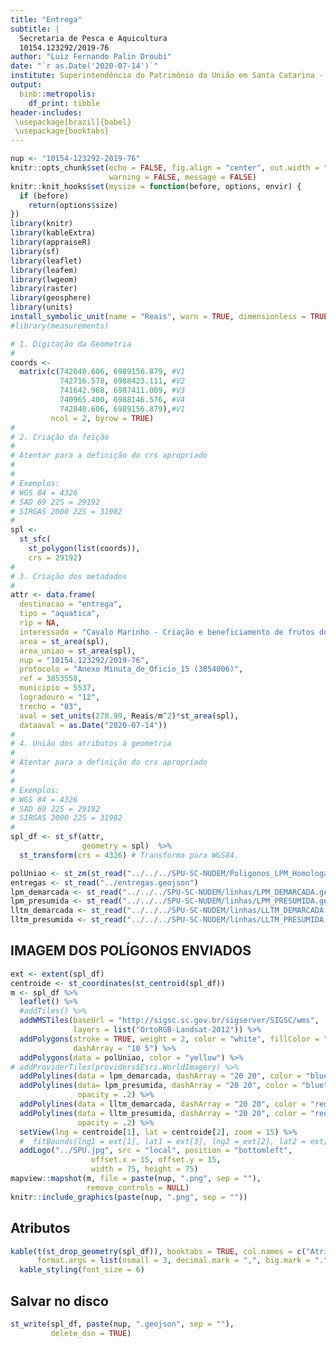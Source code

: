 ```yaml
---
title: "Entrega"
subtitle: |
  Secretaria de Pesca e Aquicultura  
  10154.123292/2019-76  
author: "Luiz Fernando Palin Droubi"
date: "`r as.Date('2020-07-14')`"
institute: Superintendência do Patrimônio da União em Santa Catarina - SPU/SC
output: 
  binb::metropolis:
    df_print: tibble
header-includes:
 \usepackage[brazil]{babel}
 \usepackage{booktabs}
---
```


```r
nup <- "10154-123292-2019-76"
knitr::opts_chunk$set(echo = FALSE, fig.align = "center", out.width = "100%", 
                      warning = FALSE, message = FALSE)
knitr::knit_hooks$set(mysize = function(before, options, envir) {
  if (before) 
    return(options$size)
})
library(knitr)
library(kableExtra)
library(appraiseR)
library(sf)
library(leaflet)
library(leafem)
library(lwgeom)
library(raster)
library(geosphere)
library(units)
install_symbolic_unit(name = "Reais", warn = TRUE, dimensionless = TRUE)
#library(measurements)
```

```r
# 1. Digitação da Geometria
#  
coords <- 
  matrix(c(742040.606, 6989156.879, #V1
           742716.578, 6988423.111, #V2
           741642.968, 6987411.009, #V3
           740965.400, 6988146.576, #V4
           742040.606, 6989156.879),#V1
         ncol = 2, byrow = TRUE)
#
# 2. Criação da feição  
#
# Atentar para a definição do crs apropriado
# 
#
# Exemplos:
# WGS 84 = 4326
# SAD 69 22S = 29192
# SIRGAS 2000 22S = 31982
#
spl <- 
  st_sfc(
    st_polygon(list(coords)), 
    crs = 29192)
#
# 3. Criação dos metadados  
#
attr <- data.frame(
  destinacao = "entrega",
  tipo = "aquatica",
  rip = NA,
  interessado = "Cavalo Marinho - Criação e beneficiamento de frutos do mar Ltda. EPP",
  area = st_area(spl),
  area_uniao = st_area(spl),
  nup = "10154.123292/2019-76",
  protocolo = "Anexo Minuta_de_Oficio_15 (3854006)",
  ref = 3853558,
  municipio = 5537,
  logradouro = "12",
  trecho = "03",
  aval = set_units(278.99, Reais/m^2)*st_area(spl),
  dataaval = as.Date("2020-07-14"))
#
# 4. União dos atributos à geometria
#
# Atentar para a definição do crs apropriado
# 
#
# Exemplos:
# WGS 84 = 4326
# SAD 69 22S = 29192
# SIRGAS 2000 22S = 31982
#
spl_df <- st_sf(attr,
                geometry = spl)  %>% 
  st_transform(crs = 4326) # Transforma para WGS84.
```

```r
polUniao <- st_zm(st_read("../../../SPU-SC-NUDEM/Poligonos_LPM_Homologada.geojson"))
entregas <- st_read("../entregas.geojson")
lpm_demarcada <- st_read("../../../SPU-SC-NUDEM/linhas/LPM_DEMARCADA.geojson")
lpm_presumida <- st_read("../../../SPU-SC-NUDEM/linhas/LPM_PRESUMIDA.geojson")
lltm_demarcada <- st_read("../../../SPU-SC-NUDEM/linhas/LLTM_DEMARCADA.geojson")
lltm_presumida <- st_read("../../../SPU-SC-NUDEM/linhas/LLTM_PRESUMIDA.geojson")
```

## IMAGEM DOS POLÍGONOS ENVIADOS

```r
ext <- extent(spl_df)
centroide <- st_coordinates(st_centroid(spl_df))
m <- spl_df %>%
  leaflet() %>%
  #addTiles() %>%
  addWMSTiles(baseUrl = "http://sigsc.sc.gov.br/sigserver/SIGSC/wms", 
              layers = list("OrtoRGB-Landsat-2012")) %>%
  addPolygons(stroke = TRUE, weight = 2, color = "white", fillColor = "red",
              dashArray = "10 5") %>%
  addPolygons(data = polUniao, color = "yellow") %>% 
# addProviderTiles(providers$Esri.WorldImagery) %>%
  addPolylines(data = lpm_demarcada, dashArray = "20 20", color = "blue") %>% 
  addPolylines(data= lpm_presumida, dashArray = "20 20", color = "blue", 
               opacity = .2) %>% 
  addPolylines(data = lltm_demarcada, dashArray = "20 20", color = "red") %>% 
  addPolylines(data = lltm_presumida, dashArray = "20 20", color = "red", 
               opacity = .2) %>% 
  setView(lng = centroide[1], lat = centroide[2], zoom = 15) %>% 
  #  fitBounds(lng1 = ext[1], lat1 = ext[3], lng2 = ext[2], lat2 = ext[4]) %>% 
  addLogo("../SPU.jpg", src = "local", position = "bottomleft", 
                  offset.x = 15, offset.y = 15, 
                  width = 75, height = 75)
mapview::mapshot(m, file = paste(nup, ".png", sep = ""),
                 remove_controls = NULL)
knitr::include_graphics(paste(nup, ".png", sep = ""))
```


## Atributos

```r
kable(t(st_drop_geometry(spl_df)), booktabs = TRUE, col.names = c("Atributos"), 
      format.args = list(nsmall = 3, decimal.mark = ",", big.mark = "."))%>%
  kable_styling(font_size = 6)
```


## Salvar no disco

```r
st_write(spl_df, paste(nup, ".geojson", sep = ""), 
         delete_dsn = TRUE)
```
